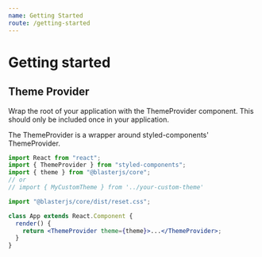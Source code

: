 ```yaml
---
name: Getting Started
route: /getting-started
---
```



# Getting started

## Theme Provider

Wrap the root of your application with the ThemeProvider component. This should only be included once in your application.

The ThemeProvider is a wrapper around styled-components' ThemeProvider.

```jsx static
import React from "react";
import { ThemeProvider } from "styled-components";
import { theme } from "@blasterjs/core";
// or
// import { MyCustomTheme } from '../your-custom-theme'

import "@blasterjs/core/dist/reset.css";

class App extends React.Component {
  render() {
    return <ThemeProvider theme={theme}>...</ThemeProvider>;
  }
}
```